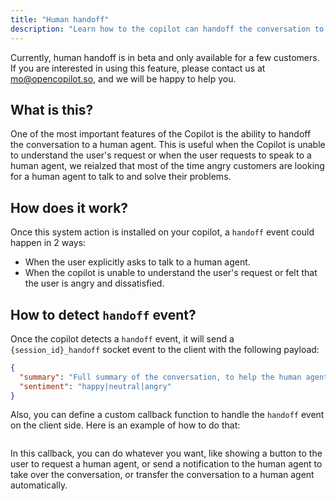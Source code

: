 ```yaml
---
title: "Human handoff"
description: "Learn how to the copilot can handoff the conversation to a human agent."
---
```


Currently, human handoff is in beta and only available for a few customers. If you are interested in using this feature, please contact us at mo@opencopilot.so, and we will be happy to help you.


## What is this?
One of the most important features of the Copilot is the ability to handoff the conversation to a human agent. This is useful when the Copilot is unable to understand the user's request or when the user requests to speak to a human agent, we reialzed that most of the time angry customers are looking for a human agent to talk to and solve their problems.


## How does it work?

Once this system action is installed on your copilot, a `handoff` event could happen in 2 ways:

- When the user explicitly asks to talk to a human agent.
- When the copilot is unable to understand the user's request or felt that the user is angry and dissatisfied.

## How to detect `handoff` event?

Once the copilot detects a `handoff` event, it will send a `{session_id}_handoff` socket event to the client with the following payload:

```json
{
  "summary": "Full summary of the conversation, to help the human agent understand the context of the conversation quickly.",
  "sentiment": "happy|neutral|angry"
}
```

Also, you can define a custom callback function to handle the `handoff` event on the client side. Here is an example of how to do that:

```javascript
```

In this callback, you can do whatever you want, like showing a button to the user to request a human agent, or send a notification to the human agent to take over the conversation, or transfer the conversation to a human agent automatically.


